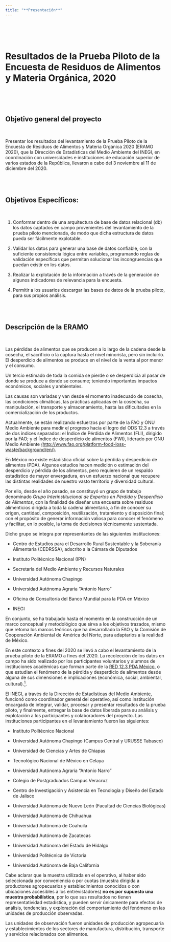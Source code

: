 ```yaml
---
title: "**Presentación**"
--- 
```

<br>
<br>
<br>

<div class=text-justify>

# **Resultados de la Prueba Piloto de la Encuesta de Residuos de Alimentos y Materia Orgánica, 2020**
 
<br>
<br>
<br>
 
## Objetivo general del proyecto

<br>

Presentar los resultados del levantamiento de la Prueba Piloto de la Encuesta de Residuos de Alimentos y Materia Orgánica 2020 (ERAMO 2020), que la Dirección de Estadísticas del Medio Ambiente del INEGI, en coordinación con universidades e instituciones de educación superior de varios estados de la República, llevaron a cabo del 3 noviembre al 11 de diciembre del 2020.

<br>
<br>

## Objetivos Específicos:

<br>

1. Conformar dentro de una arquitectura de base de datos relacional (db) los datos captados en campo provenientes del levantamiento de la prueba piloto mencionada, de modo que dicha estructura de datos pueda ser fácilmente explotable.

2. Validar los datos para generar una base de datos confiable, con la suficiente consistencia lógica entre variables, programando reglas de validación específicas que permitan solucionar las incongruencias que puedan existir en los datos.

3. Realizar la explotación de la información a través de la generación de algunos indicadores de relevancia para la encuesta.

4. Permitir a los usuarios descargar las bases de datos de la prueba piloto, para sus propios análisis.


<br>
<br>


## Descripción de la ERAMO

<br>


Las pérdidas de alimentos que se producen a lo largo de la cadena desde la cosecha, el sacrificio o la captura hasta el nivel minorista, pero sin incluirlo. El desperdicio de alimentos se produce en el nivel de la venta al por menor y el consumo.

Un tercio estimado de toda la comida se pierde o se desperdicia al pasar de donde se produce a donde se consume; teniendo importantes impactos económicos, sociales y ambientales.

Las causas son variadas y van desde el momento inadecuado de cosecha, las condiciones climáticas, las prácticas aplicadas en la cosecha, su manipulación, el transporte y almacenamiento, hasta las dificultades en la comercialización de los productos.

Actualmente, se están realizando esfuerzos por parte de la FAO y ONU Medio Ambiente para medir el progreso hacia el logro del ODS 12.3 a través de dos índices separados: el Índice de Pérdida de Alimentos (FLI), dirigido por la FAO; y el Índice de desperdicio de alimentos (FWI), liderado por ONU Medio Ambiente  [(http://www.fao.org/platform-food-loss-waste/background/en/)](http://www.fao.org/platform-food-loss-waste/background/en/){target="_blank_"}.

En  México no existe estadística oficial sobre la pérdida y desperdicio de alimentos (PDA). Algunos estudios hacen medición o estimación del desperdicio y pérdida de los alimentos, pero requieren de un respaldo estadístico de mayor envergadura, en un esfuerzo nacional que recupere las distintas realidades de nuestro vasto territorio y diversidad cultural.

Por ello, desde el año pasado, se constituyó un grupo de trabajo denominado *Grupo Interinstitucional de Expertos en Pérdida y Desperdicio de Alimentos*, con la finalidad de diseñar una encuesta sobre residuos alimenticios dirigida a toda la cadena alimentaria, a fin de conocer su origen, cantidad, composición, reutilización, tratamiento y disposición final; con el propósito de generar información valiosa para conocer el fenómeno y facilitar, en lo posible, la toma de decisiones técnicamente sustentada. 

Dicho grupo se integra por representantes de las siguientes instituciones:

- Centro de Estudios para el Desarrollo Rural Sustentable y la Soberanía Alimentaria (CEDRSSA), adscrito a la Cámara de Diputados

- Instituto Politécnico Nacional (IPN)

- Secretaría del Medio Ambiente y Recursos Naturales

- Universidad Autónoma Chapingo

- Universidad Autónoma Agraria "Antonio Narro"

- Oficina de Consultoría del Banco Mundial para la PDA en México

- INEGI

En conjunto, se ha trabajado hasta el momento en la construcción de un marco conceptual y metodológico que sirva a los objetivos trazados, mismo que retoma los marcos teóricos que ha desarrollado la FAO y la Comisión de Cooperación Ambiental de América del Norte, para adaptarlos a la realidad de México.

En este contexto a fines del 2020 se llevó a cabo el levantamiento de la prueba piloto de la ERAMO a fines del 2020. La recolección de los datos en campo ha sido realizado por los participantes voluntarios y alumnos de instituciones académicas que forman parte de la [RED 12.3 PDA México](http://red123pda.org.mx/#/){target="_blank_"}, o que estudian el fenómeno de la pérdida y desperdicio de alimentos desde alguna de sus dimensiones e implicaciones (económica, social, ambiental, cultural).[^1^]. 

[^1^]: La Red 12.3 PDA México es una organización basada en un grupo de trabajo multidisciplinario de investigadores con instituciones tanto públicas como privadas, tecnólogos, empresarios y organizaciones, para contribuir a la sustentabilidad de las cadenas de suministro de alimentos, a través de diseñar, establecer y evaluar estrategias, tanto tecnológicas como de innovación social, que conduzcan a reducir la pérdida y desperdicio de alimentos en México.

El INEGI, a través de la Dirección de Estadísticas del Medio Ambiente, funcionó como coordinador general del operativo, así como institución encargada de integrar, validar, procesar y presentar resultados de la prueba piloto, y finalmente, entregar la base de datos liberada para su análisis y explotación a los participantes y colaboradores del proyecto. Las instituciones participantes en el levantamiento fueron las siguientes:

- Instituto Polítécnico Nacional

- Universidad Autónoma Chapingo (Campus Central y URUSSE Tabasco)

- Universidad de Ciencias y Artes de Chiapas

- Tecnológico Nacional de México en Celaya

- Universidad Autónoma Agraria “Antonio Narro”

- Colegio de Postgraduados Campus Veracruz

- Centro de Investigación y Asistencia en Tecnología y Diseño del Estado de Jalisco

- Universidad Autónoma de Nuevo León (Facultad de Ciencias Biológicas)

- Universidad Autónoma de Chihuahua

- Universidad Autónoma de Coahuila

- Universidad Autónoma de Zacatecas
 
- Universidad Autónoma del Estado de Hidalgo

- Universidad Politécnica de Victoria

- Universidad Autónoma de Baja California


Cabe aclarar que la muestra utilizada en el operativo, al haber sido seleccionada por conveniencia o por cuotas (muestra dirigida a productores agropecuarios y establecimientos conocidos o con ubicaciones accesibles a los entrevistadores) **no es por supuesto una muestra probabilística**, por lo que sus resultados no tienen representatividad estadística, y pueden servir únicamente para efectos de análisis, tendencias, y exploración del comportamiento del fenómeno en las unidades de producción observadas.

Las unidades de observación fueron unidades de producción agropecuaria y  establecimientos de los sectores de manufactura, distribución, transporte y servicios relacionados con alimentos. 

<br>
<br>




<br>
 